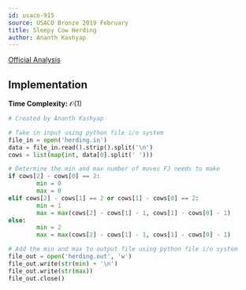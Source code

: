 ```yaml
---
id: usaco-915
source: USACO Bronze 2019 February
title: Sleepy Cow Herding
author: Ananth Kashyap
---
```


[Official Analysis](http://www.usaco.org/current/data/sol_herding_bronze_feb19.html)

## Implementation

**Time Complexity:** $\mathcal{O}(1)$

<LanguageSection>
<PySection>

```python
# Created by Ananth Kashyap

# Take in input using python file i/o system
file_in = open('herding.in')
data = file_in.read().strip().split('\n')
cows = list(map(int, data[0].split(' ')))

# Determine the min and max number of moves FJ needs to make
if cows[2] - cows[0] == 2:
		min = 0
		max = 0
elif cows[2] - cows[1] == 2 or cows[1] - cows[0] == 2:
		min = 1
		max = max(cows[2] - cows[1] - 1, cows[1] - cows[0] - 1)
else:
		min = 2
		max = max(cows[2] - cows[1] - 1, cows[1] - cows[0] - 1)

# Add the min and max to output file using python file i/o system
file_out = open('herding.out', 'w')
file_out.write(str(min) + '\n')
file_out.write(str(max))
file_out.close()
```

</PySection>
</LanguageSection>
